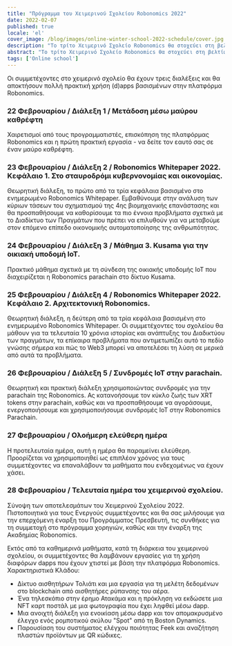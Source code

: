 ```yaml
---
title: "Πρόγραμμα του Χειμερινού Σχολείου Robonomics 2022"
date: 2022-02-07
published: true
locale: 'el'
cover_image: /blog/images/online-winter-school-2022-schedule/cover.jpg
description: "Το τρίτο Χειμερινό Σχολείο Robonomics θα στοχεύει στη βελτίωση της εμπειρίας χρήστη των αποκεντρωμένων εφαρμογών στον έλεγχο έξυπνων συσκευών, συμπεριλαμβανομένων πολύπλοκων ρομποτικών σεναρίων."
abstract: "Το τρίτο Χειμερινό Σχολείο Robonomics θα στοχεύει στη βελτίωση της εμπειρίας χρήστη των αποκεντρωμένων εφαρμογών στον έλεγχο έξυπνων συσκευών, συμπεριλαμβανομένων πολύπλοκων ρομποτικών σεναρίων."
tags: ['Online school']
---
```


<PostExpiredInfo/>

Οι συμμετέχοντες στο χειμερινό σχολείο θα έχουν τρεις διαλέξεις και θα αποκτήσουν πολλή πρακτική χρήση (d)apps βασισμένων στην πλατφόρμα Robonomics.

<TextCard>

### 22 Φεβρουαρίου / Διάλεξη 1 / Μετάδοση μέσω μαύρου καθρέφτη

Χαιρετισμοί από τους προγραμματιστές, επισκόπηση της πλατφόρμας Robonomics και η πρώτη πρακτική εργασία - να δείτε τον εαυτό σας σε έναν μαύρο καθρέφτη.

</TextCard>

<TextCard>

### 23 Φεβρουαρίου / Διάλεξη 2 / Robonomics Whitepaper 2022. Κεφάλαιο 1. Στο σταυροδρόμι κυβερνονομίας και οικονομίας.

Θεωρητική διάλεξη, το πρώτο από τα τρία κεφάλαια βασισμένο στο ενημερωμένο Robonomics Whitepaper. Εμβαθύνουμε στην ανάλυση των κύριων τάσεων του σχηματισμού της 4ης βιομηχανικής επανάστασης και θα προσπαθήσουμε να καθορίσουμε τα πιο έννοια προβλήματα σχετικά με το Διαδίκτυο των Πραγμάτων που πρέπει να επιλυθούν για να μεταβούμε στον επόμενο επίπεδο οικονομικής αυτοματοποίησης της ανθρωπότητας.

</TextCard>

<TextCard>

### 24 Φεβρουαρίου / Διάλεξη 3 / Μάθημα 3. Kusama για την οικιακή υποδομή IoT.

Πρακτικό μάθημα σχετικά με τη σύνδεση της οικιακής υποδομής IoT που διαχειρίζεται η Robonomics parachain στο δίκτυο Kusama.

</TextCard>

<TextCard>

### 25 Φεβρουαρίου / Διάλεξη 4 / Robonomics Whitepaper 2022. Κεφάλαιο 2. Αρχιτεκτονική Robonomics.

Θεωρητική διάλεξη, η δεύτερη από τα τρία κεφάλαια βασισμένη στο ενημερωμένο Robonomics Whitepaper. Οι συμμετέχοντες του σχολείου θα μάθουν για τα τελευταία 10 χρόνια ιστορίας και ανάπτυξης του Διαδικτύου των πραγμάτων, τα επίκαιρα προβλήματα που αντιμετωπίζει αυτό το πεδίο γνώσης σήμερα και πώς το Web3 μπορεί να αποτελέσει τη λύση σε μερικά από αυτά τα προβλήματα.

</TextCard>

<TextCard>

### 26 Φεβρουαρίου / Διάλεξη 5 / Συνδρομές IoT στην parachain.

Θεωρητική και πρακτική διάλεξη χρησιμοποιώντας συνδρομές για την parachain της Robonomics. Ας κατανοήσουμε τον κύκλο ζωής των XRT tokens στην parachain, καθώς και να προσπαθήσουμε να αγοράσουμε, ενεργοποιήσουμε και χρησιμοποιήσουμε συνδρομές IoT στην Robonomics Parachain.

</TextCard>

<TextCard>

### 27 Φεβρουαρίου / Ολοήμερη ελεύθερη ημέρα

Η προτελευταία ημέρα, αυτή η ημέρα θα παραμείνει ελεύθερη. Προορίζεται να χρησιμοποιηθεί ως επιπλέον χρόνος για τους συμμετέχοντες να επαναλάβουν τα μαθήματα που ενδεχομένως να έχουν χάσει.

</TextCard>

<TextCard>

### 28 Φεβρουαρίου / Τελευταία ημέρα του χειμερινού σχολείου.

Σύνοψη των αποτελεσμάτων του Χειμερινού Σχολείου 2022. Πιστοποιητικά για τους Ενεργούς συμμετέχοντες και θα σας μιλήσουμε για την επερχόμενη έναρξη του Προγράμματος Πρεσβευτή, τις συνθήκες για τη συμμετοχή στο πρόγραμμα χορηγιών, καθώς και την έναρξη της Ακαδημίας Robonomics.

</TextCard>

Εκτός από τα καθημερινά μαθήματα, κατά τη διάρκεια του χειμερινού σχολείου, οι συμμετέχοντες θα λαμβάνουν εργασίες για τη χρήση διαφόρων dapps που έχουν χτιστεί με βάση την πλατφόρμα Robonomics. Χαρακτηριστικά Κλάδου:

- Δίκτυο αισθητήρων Τολιάτι και μια εργασία για τη μελέτη δεδομένων στο blockchain από αισθητήρες ρύπανσης του αέρα.
- Ένα τηλεσκόπιο στην έρημο Ατακάμα και η πρόκληση να εκδώσετε μια NFT καρτ ποστάλ με μια φωτογραφία που έχει ληφθεί μέσω dapp.
- Μια ανοιχτή διάλεξη για ενοικίαση μέσω dapp και τον απομακρυσμένο έλεγχο ενός ρομποτικού σκύλου "Spot" από τη Boston Dynamics.
- Παρουσίαση του συστήματος ελέγχου ποιότητας Feek και αναζήτηση πλαστών προϊόντων με QR κώδικες.